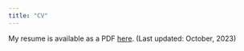 ```yaml
---
title: "CV"
---
```


My resume is available as a PDF [here](files/resumeNoSymb.pdf). (Last updated: October, 2023)